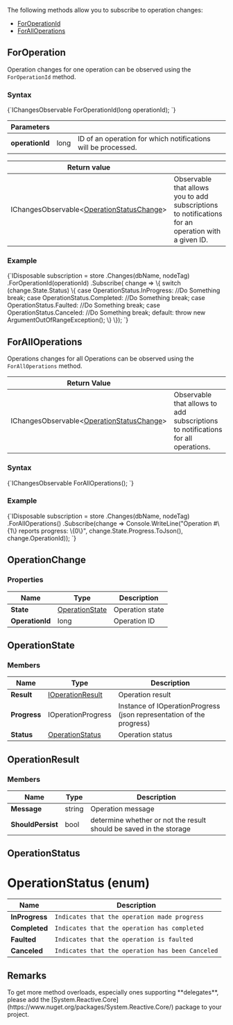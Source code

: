 
The following methods allow you to subscribe to operation changes:

- [ForOperationId](../../client-api/changes/how-to-subscribe-to-operation-changes.mdx#foroperation)
- [ForAllOperations](../../client-api/changes/how-to-subscribe-to-operation-changes.mdx#foralloperations)

## ForOperation

Operation changes for one operation can be observed using the `ForOperationId` method.

### Syntax

<TabItem value="operation_changes_1" label="operation_changes_1">
<CodeBlock language="csharp">
{`IChangesObservable<OperationStatusChange> ForOperationId(long operationId);
`}
</CodeBlock>
</TabItem>

| Parameters | | |
| ------------- | ------------- | ----- |
| **operationId** | long | ID of an operation for which notifications will be processed. |

| Return value | |
| ------------- | ----- |
| IChangesObservable&lt;[OperationStatusChange](../../client-api/changes/how-to-subscribe-to-operation-changes.mdx#operationchange)&gt; | Observable that allows you to add subscriptions to notifications for an operation with a given ID. |

### Example

<TabItem value="operation_changes_2" label="operation_changes_2">
<CodeBlock language="csharp">
{`IDisposable subscription = store
    .Changes(dbName, nodeTag)
    .ForOperationId(operationId)
    .Subscribe(
        change =>
        \{
            switch (change.State.Status)
            \{
                case OperationStatus.InProgress:
                    //Do Something
                    break;
                case OperationStatus.Completed:
                    //Do Something
                    break;
                case OperationStatus.Faulted:
                    //Do Something
                    break;
                case OperationStatus.Canceled:
                    //Do Something
                    break;
                default:
                    throw new ArgumentOutOfRangeException();
            \}
        \});
`}
</CodeBlock>
</TabItem>



## ForAllOperations

Operations changes for all Operations can be observed using the `ForAllOperations` method.

| Return Value | |
| ------------- | ----- |
| IChangesObservable&lt;[OperationStatusChange](../../client-api/changes/how-to-subscribe-to-operation-changes.mdx#operationchange)&gt; | Observable that allows to add subscriptions to notifications for all operations. |

### Syntax

<TabItem value="operation_changes_3" label="operation_changes_3">
<CodeBlock language="csharp">
{`IChangesObservable<OperationStatusChange> ForAllOperations();
`}
</CodeBlock>
</TabItem>

### Example

<TabItem value="operation_changes_4" label="operation_changes_4">
<CodeBlock language="csharp">
{`IDisposable subscription = store
    .Changes(dbName, nodeTag)
    .ForAllOperations()
    .Subscribe(change => Console.WriteLine("Operation #\{1\} reports progress: \{0\}", change.State.Progress.ToJson(), change.OperationId));
`}
</CodeBlock>
</TabItem>



## OperationChange

### Properties

| Name | Type | Description |
| ------------- | ------------- | ----- |
| **State** | [OperationState](../../client-api/changes/how-to-subscribe-to-operation-changes.mdx#operationstate) | Operation state |
| **OperationId** | long | Operation ID |



## OperationState

### Members

| Name | Type | Description |
| ------------- | ------------- | ----- |
| **Result** | [IOperationResult](../../client-api/changes/how-to-subscribe-to-operation-changes.mdx#operationresult) | Operation result |
| **Progress** | IOperationProgress| Instance of IOperationProgress (json representation of the progress) |
| **Status** | [OperationStatus](../../client-api/changes/how-to-subscribe-to-operation-changes.mdx#operationstatus) | Operation status |


## OperationResult

### Members

| Name | Type | Description |
| ------------- | ------------- | ----- |
| **Message** | string | Operation message |
| **ShouldPersist** | bool | determine whether or not the result should be saved in the storage |


## OperationStatus

# OperationStatus (enum)

| Name | Description |
| ---- | ----- |
| **InProgress** | `Indicates that the operation made progress` |
| **Completed** | `Indicates that the operation has completed` |
| **Faulted** | `Indicates that the operation is faulted` |
| **Canceled** | `Indicates that the operation has been Canceled` |


## Remarks

<Admonition type="warning" title="">
To get more method overloads, especially ones supporting **delegates**, please add the 
[System.Reactive.Core](https://www.nuget.org/packages/System.Reactive.Core/) package to your project.  
</Admonition>


